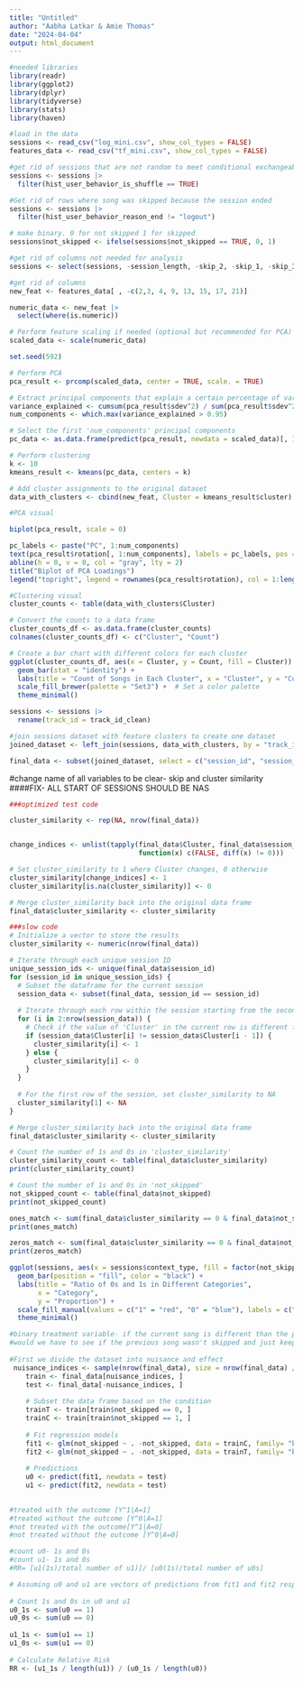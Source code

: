 ```yaml
---
title: "Untitled"
author: "Aabha Latkar & Amie Thomas"
date: "2024-04-04"
output: html_document
---
```


```r
#needed libraries
library(readr)
library(ggplot2)
library(dplyr)
library(tidyverse)
library(stats)
library(haven)
```

```r
#load in the data
sessions <- read_csv("log_mini.csv", show_col_types = FALSE)
features_data <- read_csv("tf_mini.csv", show_col_types = FALSE)
```

```r
#get rid of sessions that are not random to meet conditional exchangeability
sessions <- sessions |>
  filter(hist_user_behavior_is_shuffle == TRUE)

#Get rid of rows where song was skipped because the session ended
sessions <- sessions |>
  filter(hist_user_behavior_reason_end != "logout")

# make binary. 0 for not skipped 1 for skipped
sessions$not_skipped <- ifelse(sessions$not_skipped == TRUE, 0, 1)

#get rid of columns not needed for analysis
sessions <- select(sessions, -session_length, -skip_2, -skip_1, -skip_3, -short_pause_before_play, -long_pause_before_play, -hour_of_day, -date, -hist_user_behavior_reason_start,-hist_user_behavior_reason_end, -hist_user_behavior_n_seekfwd, -hist_user_behavior_n_seekback, -hist_user_behavior_is_shuffle)

```

```r
#get rid of columns 
new_feat <- features_data[ , -c(2,3, 4, 9, 13, 15, 17, 21)]

numeric_data <- new_feat |>
  select(where(is.numeric))

# Perform feature scaling if needed (optional but recommended for PCA)
scaled_data <- scale(numeric_data)

set.seed(592)

# Perform PCA 
pca_result <- prcomp(scaled_data, center = TRUE, scale. = TRUE)

# Extract principal components that explain a certain percentage of variance (e.g., 95%)
variance_explained <- cumsum(pca_result$sdev^2) / sum(pca_result$sdev^2)
num_components <- which.max(variance_explained > 0.95)

# Select the first 'num_components' principal components
pc_data <- as.data.frame(predict(pca_result, newdata = scaled_data)[, 1:num_components])

# Perform clustering 
k <- 10  
kmeans_result <- kmeans(pc_data, centers = k)

# Add cluster assignments to the original dataset
data_with_clusters <- cbind(new_feat, Cluster = kmeans_result$cluster)
```

```r
#PCA visual

biplot(pca_result, scale = 0)

pc_labels <- paste("PC", 1:num_components)
text(pca_result$rotation[, 1:num_components], labels = pc_labels, pos = 3, col = "red")
abline(h = 0, v = 0, col = "gray", lty = 2)
title("Biplot of PCA Loadings")
legend("topright", legend = rownames(pca_result$rotation), col = 1:length(pca_result$rotation), pch = 16)
```

```r
#Clustering visual
cluster_counts <- table(data_with_clusters$Cluster)

# Convert the counts to a data frame
cluster_counts_df <- as.data.frame(cluster_counts)
colnames(cluster_counts_df) <- c("Cluster", "Count")

# Create a bar chart with different colors for each cluster
ggplot(cluster_counts_df, aes(x = Cluster, y = Count, fill = Cluster)) +
  geom_bar(stat = "identity") +
  labs(title = "Count of Songs in Each Cluster", x = "Cluster", y = "Count") +
  scale_fill_brewer(palette = "Set3") +  # Set a color palette
  theme_minimal()

```


```r
sessions <- sessions |>
  rename(track_id = track_id_clean)

#join sessions dataset with feature clusters to create one dataset
joined_dataset <- left_join(sessions, data_with_clusters, by = "track_id")

final_data <- subset(joined_dataset, select = c("session_id", "session_position", "track_id", "not_skipped", "context_switch", "no_pause_before_play", "premium", "context_type", "Cluster"))

```


#change name of all variables to be clear- skip and cluster similarity
####FIX- ALL START OF SESSIONS SHOULD BE NAS

```r
###optimized test code

cluster_similarity <- rep(NA, nrow(final_data))


change_indices <- unlist(tapply(final_data$Cluster, final_data$session_id, 
                                function(x) c(FALSE, diff(x) != 0)))

# Set cluster_similarity to 1 where Cluster changes, 0 otherwise
cluster_similarity[change_indices] <- 1
cluster_similarity[is.na(cluster_similarity)] <- 0  

# Merge cluster_similarity back into the original data frame
final_data$cluster_similarity <- cluster_similarity
```


```r

###slow code
# Initialize a vector to store the results
cluster_similarity <- numeric(nrow(final_data))

# Iterate through each unique session ID
unique_session_ids <- unique(final_data$session_id)
for (session_id in unique_session_ids) {
  # Subset the dataframe for the current session
  session_data <- subset(final_data, session_id == session_id)
  
  # Iterate through each row within the session starting from the second row
  for (i in 2:nrow(session_data)) {
    # Check if the value of 'Cluster' in the current row is different from the previous row
    if (session_data$Cluster[i] != session_data$Cluster[i - 1]) {
      cluster_similarity[i] <- 1
    } else {
      cluster_similarity[i] <- 0
    }
  }
  
  # For the first row of the session, set cluster_similarity to NA
  cluster_similarity[1] <- NA
}

# Merge cluster_similarity back into the original data frame
final_data$cluster_similarity <- cluster_similarity

```

```r
# Count the number of 1s and 0s in 'cluster_similarity'
cluster_similarity_count <- table(final_data$cluster_similarity)
print(cluster_similarity_count)

# Count the number of 1s and 0s in 'not_skipped'
not_skipped_count <- table(final_data$not_skipped)
print(not_skipped_count)

ones_match <- sum(final_data$cluster_similarity == 0 & final_data$not_skipped == 0 )
print(ones_match)

zeros_match <- sum(final_data$cluster_similarity == 0 & final_data$not_skipped == 0)
print(zeros_match)
```

```r
ggplot(sessions, aes(x = sessions$context_type, fill = factor(not_skipped))) +
  geom_bar(position = "fill", color = "black") +
  labs(title = "Ratio of 0s and 1s in Different Categories",
       x = "Category",
       y = "Proportion") +
  scale_fill_manual(values = c("1" = "red", "0" = "blue"), labels = c("1" = "TRUE", "0" = "FALSE")) +
  theme_minimal()
```

```r
#binary treatment variable- if the current song is different than the previous song or not
#would we have to see if the previous song wasn't skipped and just keep these cases- we want cases where the listner liked the first song-didnt skip and skipped because the vibe was different(he didnt like it) in the second song
 
#First we divide the dataset into nuisance and effect
 nuisance_indices <- sample(nrow(final_data), size = nrow(final_data) / 2)
    train <- final_data[nuisance_indices, ]
    test <- final_data[-nuisance_indices, ]
 
    # Subset the data frame based on the condition
    trainT <- train[train$not_skipped == 0, ]
    trainC <- train[train$not_skipped == 1, ]
 
    # Fit regression models
    fit1 <- glm(not_skipped ~ . -not_skipped, data = trainC, family= "binomial")
    fit2 <- glm(not_skipped ~ . -not_skipped, data = trainT, family= "binomial")
 
    # Predictions
    u0 <- predict(fit1, newdata = test)
    u1 <- predict(fit2, newdata = test)
 
```
 
```r

#treated with the outcome [Y^1|A=1]
#treated without the outcome [Y^0|A=1]
#not treated with the outcome[Y^1|A=0]
#not treated without the outcome [Y^0|A=0]

#count u0- 1s and 0s 
#count u1- 1s and 0s
#RR= [u1(1s)/total number of u1)]/ [u0(1s)/total number of u0s]
```
 
 
```r
# Assuming u0 and u1 are vectors of predictions from fit1 and fit2 respectively
 
# Count 1s and 0s in u0 and u1
u0_1s <- sum(u0 == 1)
u0_0s <- sum(u0 == 0)
 
u1_1s <- sum(u1 == 1)
u1_0s <- sum(u1 == 0)
 
# Calculate Relative Risk
RR <- (u1_1s / length(u1)) / (u0_1s / length(u0))
 
```
 
```r


```

